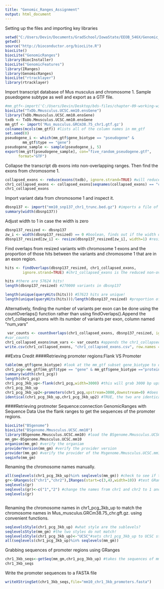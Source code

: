 ```yaml
---
title: "Genomic_Ranges_Assignment"
output: html_document
---
```

Setting up the files and importing key libraries
```r
setwd("C:/Users/Devin/Documents/GradSchool/IowaState/EEOB_546X/Genomic_Ranges_Assignment")
getwd()
source("http://bioconductor.org/biocLite.R")
biocLite()
biocLite("GenomicRanges")
library(BiocInstaller)
biocLite("GenomicFeatures")
library(IRanges)
library(GenomicRanges)
biocLite("rtracklayer")
library(rtracklayer)
```

Import transcript database of Mus musculus and chromosome 1. Sample psuedogene subtype as well and export as a GTF file.
```r
#mm_gtf<-import('C:/Users/Devin/Desktop/bds-files/chapter-09-working-with-range-data/Mus_musculus.GRCm38.75_chr1.gtf.gz')
biocLite("TxDb.Mmusculus.UCSC.mm10.ensGene")
library(TxDb.Mmusculus.UCSC.mm10.ensGene)
txdb <- TxDb.Mmusculus.UCSC.mm10.ensGene
mm_gtf <- import('Mus_musculus.GRCm38.75_chr1.gtf.gz')
colnames(mcols(mm_gtf)) #lists all of the column names in mm_gtf
set.seed(0)
pseudogene_i <- which(mm_gtf$gene_biotype == "pseudogene" &
        mm_gtf$type == "gene")
pseudogene_sample <- sample(pseudogene_i, 5)
export(mm_gtf[pseudogene_sample], con="five_random_pseudogene.gtf",
      format="GTF")
```
Collapse the transcript db exons into non-overlapping ranges. Then find the exons from chromosome 1.
```r
collapsed_exons <- reduce(exons(txdb), ignore.strand=TRUE) #will reduce all of the various exons in txdb into non-overlapping ranges, save this as "collapsed_exons"
chr1_collapsed_exons <- collapsed_exons[seqnames(collapsed_exons) == "chr1"] # of collapsed_exons from txdb, find where the exons are from "chr1"
chr1_collapsed_exons
```

Import variant data from chromosome 1 and inspect it. 
```r
dbsnp137 <- import("mm10_snp137_chr1_trunc.bed.gz") #imports a file of variants from chromosome 1
summary(width(dbsnp137))
```
Adjust width to 1 in case the width is zero
```r
dbsnp137_resized <- dbsnp137
zw_i <- width(dbsnp137_resized) == 0 #boolean, finds out if the width of the variant is 0
dbsnp137_resized[zw_i] <- resize(dbsnp137_resized[zw_i], width=1) #resizes the width of the variants found by zw_i to 1
```
Find overlaps from resized variants with chromosome 1 exons and the proportion of those hits between the variants and chromosome 1 that are in an exon region.
```r
hits <- findOverlaps(dbsnp137_resized, chr1_collapsed_exons, 
        ignore.strand=TRUE) #chr1_collapsed_exons is the reduced non-overlapping ranges from chromosome 1

hits #there are 57624 hits!
length(dbsnp137_resized) #270000 variants in dbsnp137

length(unique(queryHits(hits))) #57623 hits are unique!
length(unique(queryHits(hits)))/length(dbsnp137_resized) #proportion of hits that are in chromosome 1 exons
```
Alternatively, finding the number of variants per exon can be done using the countOverlaps() function rather than using findOverlaps().Append the chr1_collapsed_exons with its number of variants per exon, column named "num_vars"
```r
 var_counts <- countOverlaps(chr1_collapsed_exons, dbsnp137_resized, ignore.strand=TRUE) #counts the number of overlaps/hits between the query and the sunject, the number is how many times the query hits
#var_counts
chr1_collapsed_exons$num_vars <- var_counts #appends the chr1_collapsed_exons num_variants column with var_counts (number of variants in exons)
write.csv(chr1_collapsed_exons, "chr1_collapsed_exons.csv", row.names = FALSE)
```
##Extra Credit
####Retrieving promoter regions:Flank VS Promoter
```r
table(mm_gtf$gene_biotype) #look at the mm_gtf subset gene_biotype to determine which type of genes we are interested in
chr1_pcg<-mm_gtf[mm_gtf$type == "gene" & mm_gtf$gene_biotype =="protein_coding"] #subset genes and pick out exclusively the protein coding genes 
summary(width(chr1_pcg))
length(chr1_pcg)
chr1_pcg_3kb_up<-flank(chr1_pcg,width=3000) #this will grab 3000 bp upstream from each feature to include the promoters
chr1_pcg_3kb_up
chr1_pcg_3kb_up2<-promoters(chr1_pcg,upstream=3000,downstream=0) #does the same thing as the code above! promoters() grabs 3000 upstream and 200 bp downstream by default.
identical(chr1_pcg_3kb_up,chr1_pcg_3kb_up2) #TRUE, the two are identical
```
####Retrieving protmoter Sequence:connection GenomicRanges with Sequence Data
Use the flank ranges to get the sequences of the promoter regions.
```r
biocLite("BSgenome")
biocLite("BSgenome.Mmusculus.UCSC.mm10")
library(BSgenome.Mmusculus.UCSC.mm10) #load the BSgenome.Mmusculus.UCSC.mm10
mm_gm<-BSgenome.Mmusculus.UCSC.mm10
organism(mm_gm) #verify the organiam 
providerVersion(mm_gm) #verify the provider version
provider(mm_gm) #verify the provider of the Msgenome.Mmusculus.UCSC.mm10
seqinfo(mm_gm)
```
Renaming the chromosome names manually.
```r
all(seqlevels(chr1_pcg_3kb_up)%in% seqlevels(mm_gm)) #check to see if the sequences we want are within the BSgenome object
gr<-GRanges(c("chr1","chr2"),IRanges(start=c(3,4),width=10)) #test GRange and manually change the name of a chromosome
seqlevels(gr)
seqlevels(gr)<-c("1","2") #change the names from chr1 and chr2 to 1 and 2
seqlevels(gr)



```
Renaming the chromosome names in chr1_pcg_3kb_up to match the chromosome names in Mus_musculus.GRCm38.75_chr.gft.gz. using convenient functions.
```r
seqlevelsStyle(chr1_pcg_3kb_up) #what style are the sublevels? 
seqlevelsStyle(mm_gm) #the two styles do not match!
seqlevelsStyle(chr1_pcg_3kb_up)<-"UCSC"#sets chr1_pcg_3kb_up to UCSC style
all(seqlevels(chr1_pcg_3kb_up)%in% seqlevels(mm_gm))

```
Grabbing sequences of promoter regions using GRanges
```r
chr1_3kb_seqs<-getSeq(mm_gm,chr1_pcg_3kb_up) #takes the sequences of mm_gm within the ranges given by the GRange object chr1_pcg_3kb_up
chr1_3kb_seqs
```
Write the promoter sequences to a FASTA file
```r
writeXStringSet(chr1_3kb_seqs,file="mm10_chr1_3kb_promoters.fasta")
```

